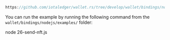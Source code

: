 ```js reference
https://github.com/iotaledger/wallet.rs/tree/develop/wallet/bindings/nodejs/examples/26-send-nft.js
```

You can run the example by running the following command from the `wallet/bindings/nodejs/examples/` folder:

<CodeBlock className="language-bash">
    node 26-send-nft.js
</CodeBlock>
